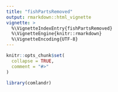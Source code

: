 ```yaml
---
title: "fishPartsRemoved"
output: rmarkdown::html_vignette
vignette: >
  %\VignetteIndexEntry{fishPartsRemoved}
  %\VignetteEngine{knitr::rmarkdown}
  %\VignetteEncoding{UTF-8}
---
```


```r
knitr::opts_chunk$set(
  collapse = TRUE,
  comment = "#>"
)
```

```r
library(comlandr)
```
